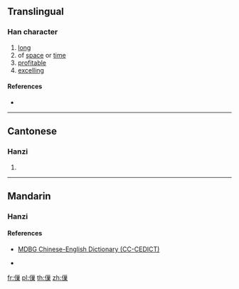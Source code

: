 {{character info/new}}
==Translingual==

===Han character===
{{Han char|rn=9|rad=人|as=11|sn=13|four=|canj=OVVD|ids=⿰亻巢}}

# [[long]]
# of [[space]] or [[time]]
# [[profitable]]
# [[excelling]]

====References====
* {{Han ref|kx=0115.130|hdz=10215.110|uh=347F|ud=13439}}

----

==Cantonese==

===Hanzi===
{{yue-hanzi|jyut=coek3, huk6, zau3, ziu6|y=cheuk3, huk6, jau3, jiu6}}

# {{defn|lang=yue|sort=人11}}

----

==Mandarin==

===Hanzi===
{{cmn-hanzi|pin=[[zhào]] ([[zhao4]]), [[tiáo]] ([[tiao2]])|wg=chao<sup>4</sup>, t'iao<sup>2</sup>}}

====References====
* [http://www.mdbg.net/chindict/chindict.php?page=worddict&wdrst=1&wdqb=%E3%91%BF MDBG Chinese-English Dictionary (CC-CEDICT)]

* {{defn|lang=cmn|sort=人11}}

[[fr:㑿]]
[[pl:㑿]]
[[th:㑿]]
[[zh:㑿]]